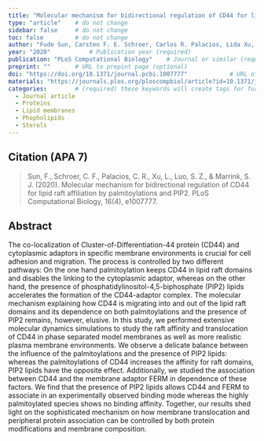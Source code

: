 ```yaml
---
title: "Molecular mechanism for bidirectional regulation of CD44 for lipid raft affiliation by palmitoylations and PIP2"          # Paper title (required)
type: "article"    # do not change
sidebar: false     # do not change
toc: false         # do not change
author: "Fude Sun, Carsten F. E. Schroer, Carlos R. Palacios, Lida Xu, Shi-Zhong Luo and Siewert J. Marrink"         # Paper authors (required)
year: "2020"           # Publication year (required)
publication: "PLoS Computational Biology"    # Journal or similar (required)
preprint: ""       # URL to prepint page (optional)  
doi: "https://doi.org/10.1371/journal.pcbi.1007777"            # URL of DOI (required)  
materials: "https://journals.plos.org/ploscompbiol/article?id=10.1371/journal.pcbi.1007777#sec012"      # URL to suplementary info (optional)
categories:        # (required) these keywords will create tags for further filtering. 
  - Journal article
  - Proteins
  - Lipid membranes
  - Phopholipids
  - Sterols
---
```


<!-- 
The info below is just an example. 

Both fields are required and they have to be replaced with the respective info for each paper. 

Please notice the `> ` symbol before the citation, it gives it additional styling.  
-->

## Citation (APA 7)      

> Sun, F., Schroer, C. F., Palacios, C. R., Xu, L., Luo, S. Z., & Marrink, S. J. (2020). Molecular mechanism for bidirectional regulation of CD44 for lipid raft affiliation by palmitoylations and PIP2. PLoS Computational Biology, 16(4), e1007777.

## Abstract

The co-localization of Cluster-of-Differentiation-44 protein (CD44) and cytoplasmic adaptors in specific membrane environments is crucial for cell adhesion and migration. The process is controlled by two different pathways: On the one hand palmitoylation keeps CD44 in lipid raft domains and disables the linking to the cytoplasmic adaptor, whereas on the other hand, the presence of phosphatidylinositol-4,5-biphosphate (PIP2) lipids accelerates the formation of the CD44-adaptor complex. The molecular mechanism explaining how CD44 is migrating into and out of the lipid raft domains and its dependence on both palmitoylations and the presence of PIP2 remains, however, elusive. In this study, we performed extensive molecular dynamics simulations to study the raft affinity and translocation of CD44 in phase separated model membranes as well as more realistic plasma membrane environments. We observe a delicate balance between the influence of the palmitoylations and the presence of PIP2 lipids: whereas the palmitoylations of CD44 increases the affinity for raft domains, PIP2 lipids have the opposite effect. Additionally, we studied the association between CD44 and the membrane adaptor FERM in dependence of these factors. We find that the presence of PIP2 lipids allows CD44 and FERM to associate in an experimentally observed binding mode whereas the highly palmitoylated species shows no binding affinity. Together, our results shed light on the sophisticated mechanism on how membrane translocation and peripheral protein association can be controlled by both protein modifications and membrane composition.